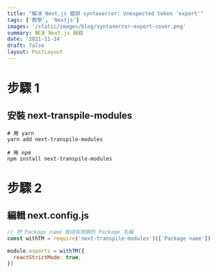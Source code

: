 ```yaml
---
title: "解決 Next.js 錯誤 syntaxerror: Unexpected token 'export'"
tags: ['教學', 'Nextjs']
images: '/static/images/blog/syntaxerror-export-cover.png'
summary: 解決 Next.js 報錯
date: '2021-11-14'
draft: false
layout: PostLayout
---
```


# 步驟 1

## 安裝 next-transpile-modules

```bash:Terminal
# 用 yarn
yarn add next-transpile-modules

# 用 npm
npm install next-transpile-modules
```

# 步驟 2

## 編輯 next.config.js

```js:next.config.js
// 把 Package name 換成有問題的 Package 名稱
const withTM = require('next-transpile-modules')(['Package name'])

module.exports = withTM({
  reactStrictMode: true,
})
```
